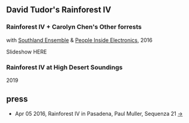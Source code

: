 <Cover src="Southland-Rainforest-Rauch-Web-0379_800.jpg" />

## David Tudor's Rainforest IV
### Rainforest IV + Carolyn Chen's Other forrests
with [Southland Ensemble](https://www.southlandensemble.com/) & [People Inside Electronics](https://peopleinsideelectronics.com/), 2016

Slideshow HERE

<YouTube src="https://www.youtube.com/embed/GUq_7KyPTTo" />

### Rainforest IV at High Desert Soundings
2019

<Vimeo src="https://player.vimeo.com/video/359663758" />

## press
* Apr 05 2016, Rainforest IV in Pasadena, Paul Muller, Sequenza 21 [→](http://www.sequenza21.com/2016/04/rainforest-iv-in-pasadena/)
